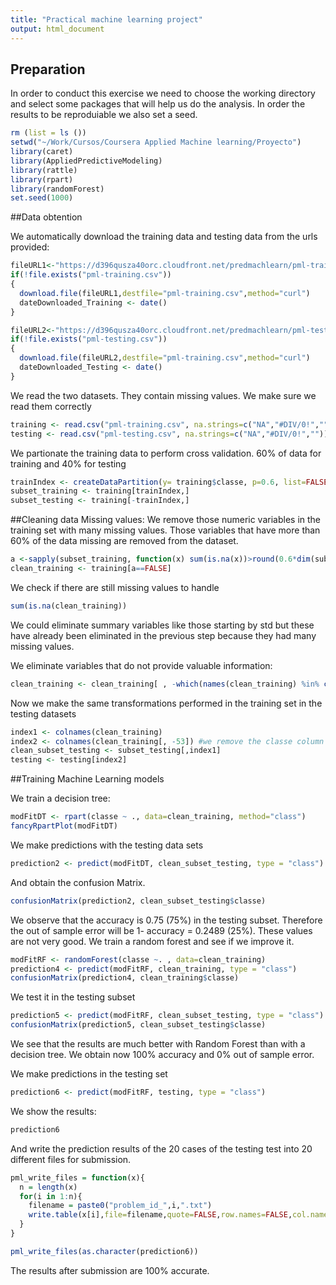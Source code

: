 ```yaml
---
title: "Practical machine learning project"
output: html_document
---
```

## Preparation

In order to conduct this exercise we need to choose the working directory and select some packages that will help us do the analysis. In order the results to be reproduiable we also set a seed.
```r
rm (list = ls ())
setwd("~/Work/Cursos/Coursera Applied Machine learning/Proyecto")
library(caret)
library(AppliedPredictiveModeling)
library(rattle)
library(rpart)
library(randomForest)
set.seed(1000)
```
##Data obtention

We automatically download the training data and testing data from the urls provided:
```r
fileURL1<-"https://d396qusza40orc.cloudfront.net/predmachlearn/pml-training.csv"
if(!file.exists("pml-training.csv"))
{
  download.file(fileURL1,destfile="pml-training.csv",method="curl")
  dateDownloaded_Training <- date()
}

fileURL2<-"https://d396qusza40orc.cloudfront.net/predmachlearn/pml-testing.csv"
if(!file.exists("pml-testing.csv"))
{
  download.file(fileURL2,destfile="pml-training.csv",method="curl")
  dateDownloaded_Testing <- date()
}
```
We read the two datasets. They contain missing values. We make sure we read them correctly
```r
training <- read.csv("pml-training.csv", na.strings=c("NA","#DIV/0!",""))
testing <- read.csv("pml-testing.csv", na.strings=c("NA","#DIV/0!",""))
```

We partionate the training data to perform cross validation. 60% of data for training and 40% for testing
```r
trainIndex <- createDataPartition(y= training$classe, p=0.6, list=FALSE)
subset_training <- training[trainIndex,]
subset_testing <- training[-trainIndex,]
```

##Cleaning data
Missing values: We remove those numeric variables in the training set with many missing values. 
Those variables that have more than 60% of the data missing are removed from the dataset.

```r
a <-sapply(subset_training, function(x) sum(is.na(x))>round(0.6*dim(subset_training)[1]))
clean_training <- training[a==FALSE]
```
We check if there are still missing values to handle
```r
sum(is.na(clean_training))
```
We could eliminate summary variables like those starting by std but these have already been 
eliminated in the previous step because they had many missing values.

We eliminate variables that do not provide valuable information:
```r
clean_training <- clean_training[ , -which(names(clean_training) %in% c("num_window","X","user_name","raw_timestamp_part_1","raw_timestamp_part_2","cvtd_timestamp", "new_window"))]
```

Now we make the same transformations performed in the training set in the testing datasets

```r
index1 <- colnames(clean_training)
index2 <- colnames(clean_training[, -53]) #we remove the classe column 
clean_subset_testing <- subset_testing[,index1]
testing <- testing[index2]
```
##Training Machine Learning models

We train a decision tree:
```r
modFitDT <- rpart(classe ~ ., data=clean_training, method="class")
fancyRpartPlot(modFitDT)
```

We make predictions with the testing data sets 
```r
prediction2 <- predict(modFitDT, clean_subset_testing, type = "class")
```
And obtain the confusion Matrix.
```r
confusionMatrix(prediction2, clean_subset_testing$classe)
```
We observe that the accuracy is 0.75 (75%) in the testing subset. Therefore the out of sample error will be 1- accuracy = 0.2489 (25%). These values are not very good. We train a random forest and see if we improve it.

```r
modFitRF <- randomForest(classe ~. , data=clean_training)
prediction4 <- predict(modFitRF, clean_training, type = "class")
confusionMatrix(prediction4, clean_training$classe)
```
We test it in the testing subset
```r
prediction5 <- predict(modFitRF, clean_subset_testing, type = "class")
confusionMatrix(prediction5, clean_subset_testing$classe)
```
We see that the results are much better with Random Forest than with a decision tree. We obtain now 100% accuracy and 0% out of sample error.

We make predictions in the testing set
```r
prediction6 <- predict(modFitRF, testing, type = "class")
```
We show the results:
```r
prediction6 
```

And write the prediction results of the 20 cases of the testing test into 20 different files for submission.

```r
pml_write_files = function(x){
  n = length(x)
  for(i in 1:n){
    filename = paste0("problem_id_",i,".txt")
    write.table(x[i],file=filename,quote=FALSE,row.names=FALSE,col.names=FALSE)
  }
}

pml_write_files(as.character(prediction6))

```
The results after submission are 100% accurate.
